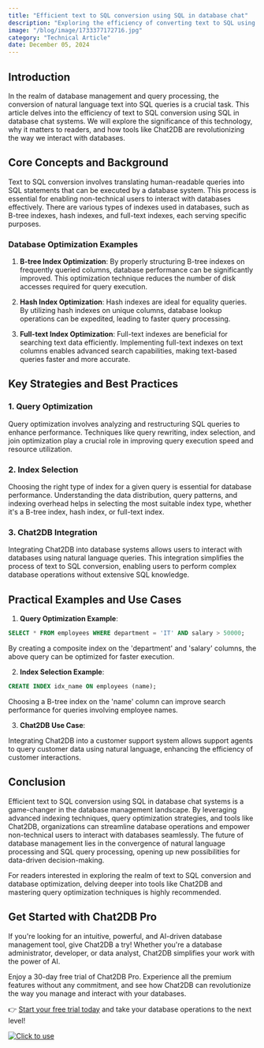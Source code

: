 ```yaml
---
title: "Efficient text to SQL conversion using SQL in database chat"
description: "Exploring the efficiency of converting text to SQL using SQL in database chat and its impact on the tech industry."
image: "/blog/image/1733377172716.jpg"
category: "Technical Article"
date: December 05, 2024
---
```


## Introduction

In the realm of database management and query processing, the conversion of natural language text into SQL queries is a crucial task. This article delves into the efficiency of text to SQL conversion using SQL in database chat systems. We will explore the significance of this technology, why it matters to readers, and how tools like Chat2DB are revolutionizing the way we interact with databases.

## Core Concepts and Background

Text to SQL conversion involves translating human-readable queries into SQL statements that can be executed by a database system. This process is essential for enabling non-technical users to interact with databases effectively. There are various types of indexes used in databases, such as B-tree indexes, hash indexes, and full-text indexes, each serving specific purposes.

### Database Optimization Examples

1. **B-tree Index Optimization**: By properly structuring B-tree indexes on frequently queried columns, database performance can be significantly improved. This optimization technique reduces the number of disk accesses required for query execution.

2. **Hash Index Optimization**: Hash indexes are ideal for equality queries. By utilizing hash indexes on unique columns, database lookup operations can be expedited, leading to faster query processing.

3. **Full-text Index Optimization**: Full-text indexes are beneficial for searching text data efficiently. Implementing full-text indexes on text columns enables advanced search capabilities, making text-based queries faster and more accurate.

## Key Strategies and Best Practices

### 1. Query Optimization

Query optimization involves analyzing and restructuring SQL queries to enhance performance. Techniques like query rewriting, index selection, and join optimization play a crucial role in improving query execution speed and resource utilization.

### 2. Index Selection

Choosing the right type of index for a given query is essential for database performance. Understanding the data distribution, query patterns, and indexing overhead helps in selecting the most suitable index type, whether it's a B-tree index, hash index, or full-text index.

### 3. Chat2DB Integration

Integrating Chat2DB into database systems allows users to interact with databases using natural language queries. This integration simplifies the process of text to SQL conversion, enabling users to perform complex database operations without extensive SQL knowledge.

## Practical Examples and Use Cases

1. **Query Optimization Example**:

```sql
SELECT * FROM employees WHERE department = 'IT' AND salary > 50000;
```

By creating a composite index on the 'department' and 'salary' columns, the above query can be optimized for faster execution.

2. **Index Selection Example**:

```sql
CREATE INDEX idx_name ON employees (name);
```

Choosing a B-tree index on the 'name' column can improve search performance for queries involving employee names.

3. **Chat2DB Use Case**:

Integrating Chat2DB into a customer support system allows support agents to query customer data using natural language, enhancing the efficiency of customer interactions.

## Conclusion

Efficient text to SQL conversion using SQL in database chat systems is a game-changer in the database management landscape. By leveraging advanced indexing techniques, query optimization strategies, and tools like Chat2DB, organizations can streamline database operations and empower non-technical users to interact with databases seamlessly. The future of database management lies in the convergence of natural language processing and SQL query processing, opening up new possibilities for data-driven decision-making.

For readers interested in exploring the realm of text to SQL conversion and database optimization, delving deeper into tools like Chat2DB and mastering query optimization techniques is highly recommended.

## Get Started with Chat2DB Pro

If you're looking for an intuitive, powerful, and AI-driven database management tool, give Chat2DB a try! Whether you're a database administrator, developer, or data analyst, Chat2DB simplifies your work with the power of AI.

Enjoy a 30-day free trial of Chat2DB Pro. Experience all the premium features without any commitment, and see how Chat2DB can revolutionize the way you manage and interact with your databases.

👉 [Start your free trial today](https://chat2db.ai/pricing) and take your database operations to the next level!


[![Click to use](/image/blog/bg/chat2db.jpg)](https://app.chat2db-ai.com/)
